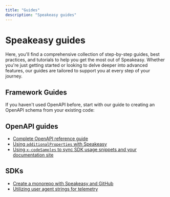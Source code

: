 ```yaml
---
title: "Guides"
description: "Speakeasy guides"
---
```



# Speakeasy guides

Here, you'll find a comprehensive collection of step-by-step guides, best practices, and tutorials to help you get the most out of Speakeasy. Whether you're just getting started or looking to delve deeper into advanced features, our guides are tailored to support you at every step of your journey.


## Framework Guides

If you haven't used OpenAPI before, start with our guide to creating an OpenAPI schema from your existing code:

<CardGrid cards={allFrameworkGuidesData} heading="OpenAPI with Popular Frameworks" />

## OpenAPI guides

- [Complete OpenAPI reference guide](/openapi)
- [Using `additionalProperties` with Speakeasy](/guides/openapi/additionalproperties)
- [Using `x-codeSamples` to sync SDK usage snippets and your documentation site](guides/openapi/x-codesamples)

## SDKs

- [Create a monorepo with Speakeasy and GitHub](/guides/sdks/creating-a-monorepo)
- [Utilizing user agent strings for telemetry](/guides/sdks/utilizing-user-agent-strings)
